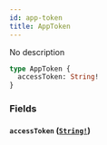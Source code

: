```yaml
---
id: app-token
title: AppToken
---
```


No description

```graphql
type AppToken {
  accessToken: String!
}
```

### Fields

#### `accessToken` ([`String!`](/graphql/scalars/string))
